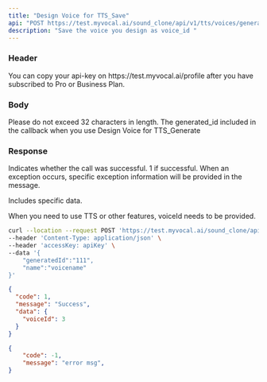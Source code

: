 ```yaml
---
title: "Design Voice for TTS_Save"
api: "POST https://test.myvocal.ai/sound_clone/api/v1/tts/voices/generation/save"
description: "Save the voice you design as voice_id "
---
```


### Header
<ParamField header="accessKey"   type="string" required>
  You can copy your api-key on https://test.myvocal.ai/profile after you have subscribed to Pro or Business Plan.
</ParamField>

### Body
<ParamField body="name" type="string" required>
Please do not exceed 32 characters in length.
</ParamField>
<ParamField body="generatedId" type="string" required>
The generated_id included in the callback when you use Design Voice for TTS_Generate
</ParamField>





### Response
<ResponseField name="code" type="number">
  Indicates whether the call was successful. 1 if successful.
</ResponseField>

<ResponseField name="message" type="string">
  When an exception occurs, specific exception information will be provided in the message.
</ResponseField>

<ResponseField name="data" type="object">

Includes specific data.

<Expandable title="Toggle object">

<ResponseField name="voiceId" type="string">
  When you need to use TTS or other features, voiceId needs to be provided.
</ResponseField>

</Expandable>

</ResponseField>


<RequestExample>

```bash Example Request
curl --location --request POST 'https://test.myvocal.ai/sound_clone/api/v1/tts/voices/generation/save' \
--header 'Content-Type: application/json' \
--header 'accessKey: apiKey' \
--data '{
    "generatedId":"111",
    "name":"voicename"
}'
```
</RequestExample>

<ResponseExample>

```json  200（success）
{
  "code": 1,
  "message": "Success",
  "data": {
    "voiceId": 3
  }
}
```
```json  200（fail）
{
  	"code": -1,
	"message": "error msg",
}
```

</ResponseExample>
